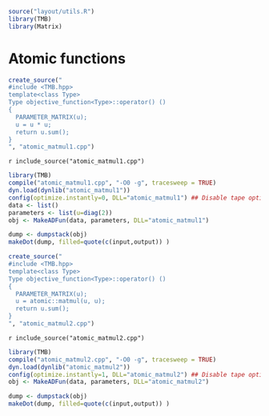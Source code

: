 ```r
source("layout/utils.R")
library(TMB)
library(Matrix)
```

Atomic functions {#AtomicFunctions}
================


```r
create_source("
#include <TMB.hpp>
template<class Type>
Type objective_function<Type>::operator() ()
{
  PARAMETER_MATRIX(u);
  u = u * u;
  return u.sum();
}
", "atomic_matmul1.cpp")
```

`r include_source("atomic_matmul1.cpp")`

```r
library(TMB)
compile("atomic_matmul1.cpp", "-O0 -g", tracesweep = TRUE)
dyn.load(dynlib("atomic_matmul1"))
config(optimize.instantly=0, DLL="atomic_matmul1") ## Disable tape optimizer
data <- list()
parameters <- list(u=diag(2))
obj <- MakeADFun(data, parameters, DLL="atomic_matmul1")
```

```r
dump <- dumpstack(obj)
makeDot(dump, filled=quote(c(input,output)) )
```


```r
create_source("
#include <TMB.hpp>
template<class Type>
Type objective_function<Type>::operator() ()
{
  PARAMETER_MATRIX(u);
  u = atomic::matmul(u, u);
  return u.sum();
}
", "atomic_matmul2.cpp")
```

`r include_source("atomic_matmul2.cpp")`

```r
library(TMB)
compile("atomic_matmul2.cpp", "-O0 -g", tracesweep = TRUE)
dyn.load(dynlib("atomic_matmul2"))
config(optimize.instantly=1, DLL="atomic_matmul2") ## Disable tape optimizer
obj <- MakeADFun(data, parameters, DLL="atomic_matmul2")
```

```r
dump <- dumpstack(obj)
makeDot(dump, filled=quote(c(input,output)) )
```
